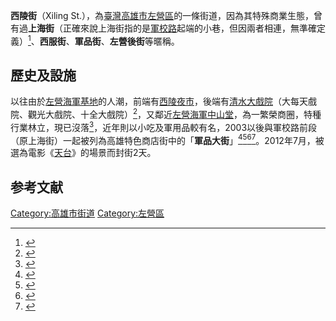 '''西陵街'''（Xiling St.），為[[臺灣|臺灣]][[高雄市|高雄市]][[左營區|左營區]]的一條街道，因為其特殊商業生態，曾有過'''上海街'''（正確來說上海街指的是[[軍校路|軍校路]]起端的小巷，但因兩者相連，無準確定義）<ref>{{cite web|author=顏怡今|title=遊歷舊城  大街小巷左營尋寶|url=http://kcginfo.kcg.gov.tw/Publish_Content.aspx?n=3D7C9BFC4F86BF4A&sms=FB76F1E6517A12DC&s=C526D22344F1DACE&chapt=172&sort=4|publisher=高雄畫刊|access-date=2014-12-03|archive-date=2016-03-06|archive-url=https://web.archive.org/web/20160306071210/http://kcginfo.kcg.gov.tw/Publish_Content.aspx?n=3D7C9BFC4F86BF4A&sms=FB76F1E6517A12DC&s=C526D22344F1DACE&chapt=172&sort=4|dead-url=no}}</ref>、'''西服街'''、'''軍品街'''、'''左營後街'''等暱稱。

==歷史及設施==
以往由於[[左營海軍基地|左營海軍基地]]的人潮，前端有[[西陵夜市|西陵夜市]]，後端有[[清水大戲院|清水大戲院]]（大每天戲院、觀光大戲院、十全大戲院）<ref>{{cite web|author=高雄市政府文化局影視發展暨拍片支援中心|title=清水大戲院|url=http://filmkh.khcc.gov.tw/photo.php?ab=&b=69|accessdate=2014-12-03}}</ref>，又鄰近[[左營海軍中山堂|左營海軍中山堂]]，為一繁榮商圈，特種行業林立，現已沒落<ref>{{cite web|author=季子弘|title=媽媽說一個人不能去　高雄有漂亮姐姐的「那條街」|url=http://travel.ettoday.net/article/255003.htm|accessdate=2014-12-03|archive-date=2020-08-14|archive-url=https://web.archive.org/web/20200814055601/https://travel.ettoday.net/article/255003.htm|dead-url=no}}</ref>，近年則以小吃及軍用品較有名，2003以後與軍校路前段（原上海街）一起被列為高雄特色商店街中的「'''軍品大街'''」<ref>{{cite news|author=郭芳綺|title=左營西陵街 小吃飄香|url=http://news.ltn.com.tw/news/consumer/paper/215446|accessdate=2014-12-03|newspaper=自由時報}}</ref><ref>{{cite web|author=高雄畫刊|title=左營軍品街大搜密|url=http://kcginfo.kcg.gov.tw/Publish_Content.aspx?n=3D7C9BFC4F86BF4A&sms=FB76F1E6517A12DC&s=C4AD222072635026&chapt=980&sort=1|accessdate=2014-12-03|archive-date=2015-02-26|archive-url=https://web.archive.org/web/20150226064521/http://kcginfo.kcg.gov.tw/Publish_Content.aspx?n=3D7C9BFC4F86BF4A&sms=FB76F1E6517A12DC&s=C4AD222072635026&chapt=980&sort=1|dead-url=no}}</ref><ref>{{cite news|author=林憲源|title=高雄市西陵街 軍品大街有特色|url=http://www.epochtimes.com/b5/5/11/21/n1127789.htm|accessdate=2014-12-03|newspaper=大紀元引述中廣新聞報導|archive-date=2019-09-19|archive-url=https://web.archive.org/web/20190919055748/http://www.epochtimes.com/b5/5/11/21/n1127789.htm|dead-url=no}}</ref><ref>{{cite news|author=林聰勝、蔡龍|title=左營軍品街尋找第二春|url=http://www.appledaily.com.tw/appledaily/article/headline/20031228/601603/|accessdate=2014-12-03|newspaper=蘋果日報|date=2003-12-28|archive-date=2015-09-23|archive-url=https://web.archive.org/web/20150923191510/http://www.appledaily.com.tw/appledaily/article/headline/20031228/601603/|dead-url=no}}</ref>。2012年7月，被選為電影《[[天台_(電影)|天台]]》的場景而封街2天。

==参考文献==
{{reflist}}

[[Category:高雄市街道|Category:高雄市街道]]
[[Category:左營區|Category:左營區]]